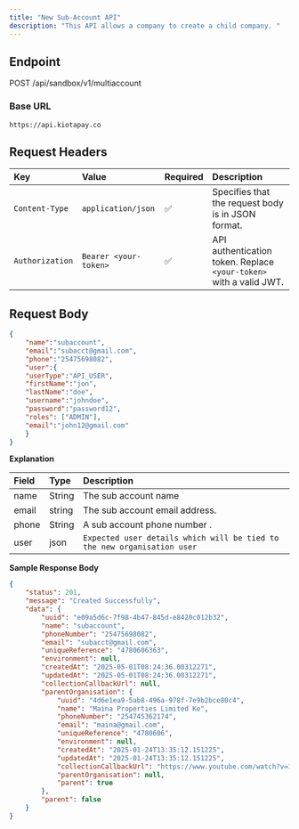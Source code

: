 ```yaml
---
title: "New Sub-Account API"
description: "This API allows a company to create a child company. "
---
```


## Endpoint

POST /api/sandbox/v1/multiaccount

### Base URL

`https://api.kiotapay.co`

## **Request Headers**

| Key             | Value                 | Required | Description                                                        |
| :-------------- | :-------------------- | :------- | :----------------------------------------------------------------- |
| `Content-Type`  | `application/json`    | ✅        | Specifies that the request body is in JSON format.                 |
| `Authorization` | `Bearer <your-token>` | ✅        | API authentication token. Replace `<your-token>` with a valid JWT. |

## Request Body

```json
{
    "name":"subaccount",
    "email":"subacct@gmail.com",
    "phone":"25475698082",
    "user":{
    "userType":"API_USER",
    "firstName":"jon",
    "lastName":"doe",
    "username":"johndoe",
    "password":"password12",
    "roles": ["ADMIN"],
    "email":"john12@gmail.com"
    }
}
```

**Explanation**

| Field | Type   | Description                                                             |
| :---- | :----- | :---------------------------------------------------------------------- |
| name  | String | The sub account name                                                    |
| email | string | The sub account email address.                                          |
| phone | String | A sub account phone number .                                            |
| user  | json   | `Expected user details which will be tied to the new organisation user` |

**Sample Response Body**

```json
{
    "status": 201,
    "message": "Created Successfully",
    "data": {
        "uuid": "e09a5d6c-7f98-4b47-845d-e8420c012b32",
        "name": "subaccount",
        "phoneNumber": "25475698082",
        "email": "subacct@gmail.com",
        "uniqueReference": "4780606363",
        "environment": null,
        "createdAt": "2025-05-01T08:24:36.00312271",
        "updatedAt": "2025-05-01T08:24:36.00312271",
        "collectionCallbackUrl": null,
        "parentOrganisation": {
            "uuid": "4d6e1ea9-5ab8-496a-978f-7e9b2bce80c4",
            "name": "Maina Properties Limited Ke",
            "phoneNumber": "254745362174",
            "email": "maina@gmail.com",
            "uniqueReference": "4780606",
            "environment": null,
            "createdAt": "2025-01-24T13:35:12.151225",
            "updatedAt": "2025-01-24T13:35:12.151225",
            "collectionCallbackUrl": "https://www.youtube.com/watch?v=1J7wGZEWnMI",
            "parentOrganisation": null,
            "parent": true
        },
        "parent": false
    }
}
```